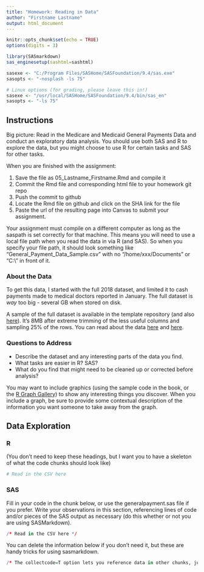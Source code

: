 ```yaml
---
title: "Homework: Reading in Data"
author: "Firstname Lastname"
output: html_document
---
```

  
```r
knitr::opts_chunk$set(echo = TRUE)
options(digits = 3)
```


```r

library(SASmarkdown)
sas_enginesetup(sashtml=sashtml)

sasexe <- "C:/Program Files/SASHome/SASFoundation/9.4/sas.exe"
sasopts <- "-nosplash -ls 75"

# Linux options (for grading, please leave this in!)
sasexe <- "/usr/local/SASHome/SASFoundation/9.4/bin/sas_en"
sasopts <- "-ls 75"
```


## Instructions
Big picture: Read in the Medicare and Medicaid General Payments Data and conduct an exploratory data analysis. You should use both SAS and R to explore the data, but you might choose to use R for certain tasks and SAS for other tasks. 

When you are finished with the assignment: 
  
1. Save the file as 05_Lastname_Firstname.Rmd and compile it
2. Commit the Rmd file and corresponding html file to your homework git repo
3. Push the commit to github
4. Locate the Rmd file on github and click on the SHA link for the file
5. Paste the url of the resulting page into Canvas to submit your assignment.

Your assignment must compile on a different computer as long as the saspath is set correctly for that machine. This means you will need to use a local file path when you read the data in via R (and SAS). So when you specify your file path, it should look something like "General_Payment_Data_Sample.csv" with no "/home/xxx/Documents" or "C:\\" in front of it.  

### About the Data

To get this data, I started with the full 2018 dataset, and limited it to cash payments made to medical doctors reported in January. The full dataset is *way* too big - several GB when stored on disk. 

A sample of the full dataset is available in the template repository (and also  [here](https://github.com/srvanderplas/unl-stat850/raw/master/data/General_Payment_Data_Sample.csv)). It's 8MB after extreme trimming of the less useful columns and sampling 25% of the rows. You can read about the data [here](https://openpaymentsdata.cms.gov/about) and [here](https://www.cms.gov/openpayments/). 

### Questions to Address

- Describe the dataset and any interesting parts of the data you find. 
- What tasks are easier in R? SAS?
- What do you find that might need to be cleaned up or corrected before analysis?

You may want to include graphics (using the sample code in the book, or the [R Graph Gallery](https://www.r-graph-gallery.com/)) to show any interesting things you discover. When you include a graph, be sure to provide some contextual description of the information you want someone to take away from the graph.

## Data Exploration

### R
(You don't need to keep these headings, but I want you to have a skeleton of what the code chunks should look like)

```r
# Read in the CSV here

```

### SAS

Fill in your code in the chunk below, or use the generalpayment.sas file if you prefer. Write your observations in this section, referencing lines of code and/or pieces of the SAS output as necessary (do this whether or not you are using SASMarkdown). 

```r
/* Read in the CSV here */

```

You can delete the information below if you don't need it, but these are handy tricks for using sasmarkdown. 

```r
/* The collectcode=T option lets you reference data in other chunks, just like in R */
  
```

